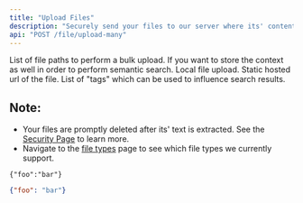 ```yaml
---
title: "Upload Files"
description: "Securely send your files to our server where its' content is extracted, indexed and searchable via /search."
api: "POST /file/upload-many"
---
```


<ParamField body="static_file_paths" type="array">
    List of file paths to perform a bulk upload.
</ParamField>

<ParamField body="semantics" type="boolean">
    If you want to store the context as well in order to perform semantic search.
</ParamField>

<ParamField body="user_id" type="string">
    Local file upload.
</ParamField>

<ParamField body="static_file_path" type="array">
    Static hosted url of the file.
</ParamField>

<ParamField body="tags" type="array">
    List of "tags" which can be used to influence search results.
</ParamField>




## Note:
- Your files are promptly deleted after its' text is extracted. See the <a href="https://mixpeek.com/security">Security Page</a> to learn more.
- Navigate to the <a href="#">file types</a> page to see which file types we currently support.

<RequestExample>

``` shell Shell
{"foo":"bar"}
```

</RequestExample>

<ResponseExample>

```json Response
{"foo": "bar"}
```

</ResponseExample>
